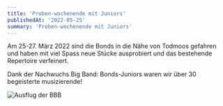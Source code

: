 ```yaml
---
title: 'Proben-wochenende mit Juniors'
publishedAt: '2022-05-25'
summary: 'Proben-wochenende mit Juniors'
---
```



Am 25-27. März 2022 sind die Bonds in die Nähe von Todmoos gefahren und haben mit viel Spass neue Stücke ausprobiert und das bestehende Repertoire verfeinert. 

Dank der Nachwuchs Big Band: Bonds-Juniors waren wir über 30 begeisterte musizierende!

![Ausflug der BBB ](/images/ausflug-cropped.jpg)